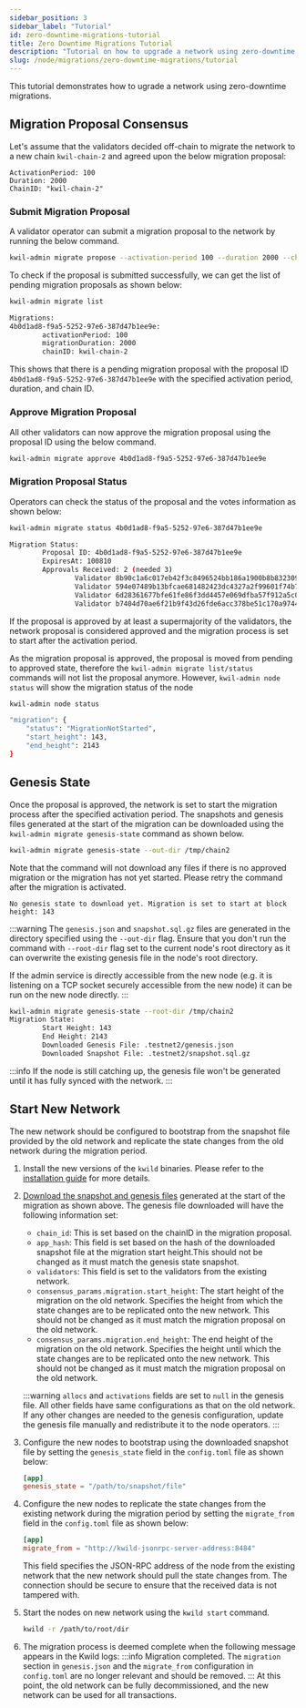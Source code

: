 ```yaml
---
sidebar_position: 3
sidebar_label: "Tutorial"
id: zero-downtime-migrations-tutorial
title: Zero Downtime Migrations Tutorial
description: "Tutorial on how to upgrade a network using zero-downtime migrations"
slug: /node/migrations/zero-downtime-migrations/tutorial
---
```


This tutorial demonstrates how to ugrade a network using zero-downtime migrations. 

## Migration Proposal Consensus

Let's assume that the validators decided off-chain to migrate the network to a new chain `kwil-chain-2` and agreed upon the below migration proposal:
```
ActivationPeriod: 100
Duration: 2000
ChainID: "kwil-chain-2"
```

### Submit Migration Proposal
A validator operator can submit a migration proposal to the network by running the below command. 

```bash
kwil-admin migrate propose --activation-period 100 --duration 2000 --chain-id kwil-chain-2
```

To check if the proposal is submitted successfully, we can get the list of pending migration proposals as shown below:

```bash
kwil-admin migrate list
```
```bash
Migrations:
4b0d1ad8-f9a5-5252-97e6-387d47b1ee9e:
        activationPeriod: 100
        migrationDuration: 2000
        chainID: kwil-chain-2
```
This shows that there is a pending migration proposal with the proposal ID `4b0d1ad8-f9a5-5252-97e6-387d47b1ee9e` with the specified activation period, duration, and chain ID. 

### Approve Migration Proposal
All other validators can now approve the migration proposal using the proposal ID using the below command.

```bash
kwil-admin migrate approve 4b0d1ad8-f9a5-5252-97e6-387d47b1ee9e
```

### Migration Proposal Status
Operators can check the status of the proposal and the votes information as shown below:

```bash
kwil-admin migrate status 4b0d1ad8-f9a5-5252-97e6-387d47b1ee9e
```
```bash
Migration Status:
        Proposal ID: 4b0d1ad8-f9a5-5252-97e6-387d47b1ee9e
        ExpiresAt: 100810
        Approvals Received: 2 (needed 3)
                Validator 8b90c1a6c017eb42f3c8496524bb186a1900b8b832309713e797d7f5defdccec: (approved)
                Validator 594e07489b13bfcae681482423dc4327a2f99601f74b7be785501f1dd3c022be: (approved)
                Validator 6d28361677bfe61fe86f3dd4457e069dfba57f912a5c01d554de528766f8a1c3: (not approved)
                Validator b7404d70ae6f21b9f43d26fde6acc378be51c170a9744cb08634b6bdae22e1d2: (not approved)
```

If the proposal is approved by at least a supermajority of the validators, the network proposal is considered approved and the migration process is set to start after the activation period. 

As the migration proposal is approved, the proposal is moved from pending to approved state, therefore the `kwil-admin migrate list/status` commands will not list the proposal anymore. However, `kwil-admin node status` will show the migration status of the node

```bash
kwil-admin node status
```
```bash
"migration": {
    "status": "MigrationNotStarted",
    "start_height": 143,
    "end_height": 2143
}
```

## Genesis State

Once the proposal is approved, the network is set to start the migration process after the specified activation period. The snapshots and genesis files generated at the start of the migration can be downloaded using the `kwil-admin migrate genesis-state` command as shown below.

```bash
kwil-admin migrate genesis-state --out-dir /tmp/chain2
```

Note that the command will not download any files if there is no approved migration or the migration has not yet started. Please retry the command after the migration is activated.

```text
No genesis state to download yet. Migration is set to start at block height: 143
```

:::warning
The `genesis.json` and `snapshot.sql.gz` files are generated in the directory specified using the `--out-dir` flag. Ensure that you don't run the command with `--root-dir` flag set to the current node's root directory as it can overwrite the existing genesis file in the node's root directory.

If the admin service is directly accessible from the new node (e.g. it is listening on a TCP socket securely accessible from the new node) it can be run on the new node directly.
:::

```bash
kwil-admin migrate genesis-state --root-dir /tmp/chain2
Migration State:
        Start Height: 143
        End Height: 2143
        Downloaded Genesis File: .testnet2/genesis.json
        Downloaded Snapshot File: .testnet2/snapshot.sql.gz
```

:::info
If the node is still catching up, the genesis file won't be generated until it has fully synced with the network.
:::


## Start New Network
The new network should be configured to bootstrap from the snapshot file provided by the old network and replicate the state changes from the old network during the migration period. 

1.  Install the new versions of the `kwild` binaries. Please refer to the [installation guide](/docs/daemon/installation) for more details.
2. [Download the snapshot and genesis files](#genesis-state) generated at the start of the migration as shown above.
    The genesis file downloaded will have the following information set:
    - `chain_id`: This is set based on the chainID in the migration proposal.
    - `app_hash`: This field is set based on the hash of the downloaded snapshot file at the migration start height.This should not be changed as it must match the genesis state snapshot.
    - `validators`: This field is set to the validators from the existing network.
    - `consensus_params.migration.start_height`: The start height of the migration on the old network. Specifies the height from which the state changes are to be replicated onto the new network.  This should not be changed as it must match the migration proposal on the old network.
    - `consensus_params.migration.end_height`: The end height of the migration on the old network. Specifies the height until which the state changes are to be replicated onto the new network.  This should not be changed as it must match the migration proposal on the old network.

    :::warning
    `allocs` and `activations` fields are set to `null` in the genesis file. All other fields have same configurations as that on the old network. If any other changes are needed to the genesis configuration, update the genesis file manually and redistribute it to the node operators.
    :::

3. Configure the new nodes to bootstrap using the downloaded snapshot file by setting the `genesis_state` field in the `config.toml` file as shown below:
    ```TOML
    [app]
    genesis_state = "/path/to/snapshot/file" 
    ```
4. Configure the new nodes to replicate the state changes from the existing network during the migration period by setting the `migrate_from` field in the `config.toml` file as shown below:
    ```TOML
    [app]
    migrate_from = "http://kwild-jsonrpc-server-address:8484"
    ```
    This field specifies the JSON-RPC address of the node from the existing network that the new network should pull the state changes from. The connection should be secure to ensure that the received data is not tampered with.
5. Start the nodes on new network using the `kwild start` command.
    ```bash
    kwild -r /path/to/root/dir
    ```
6. The migration process is deemed complete when the following message appears in the Kwild logs:
    :::info
    Migration completed. The `migration` section in `genesis.json` and the `migrate_from` configuration in `config.toml` are no longer relevant and should be removed.
    :::
    At this point, the old network can be fully decommissioned, and the new network can be used for all transactions.